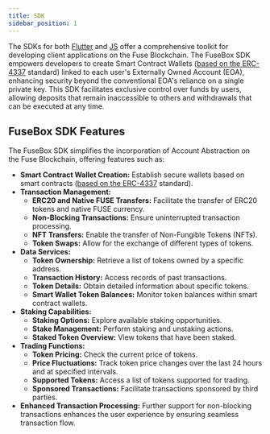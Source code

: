 ```yaml
---
title: SDK
sidebar_position: 1
---
```


The SDKs for both [Flutter](https://pub.dev/packages/fuse_wallet_sdk) and [JS](https://www.npmjs.com/package/@fuseio/fusebox-web-sdk) offer a comprehensive toolkit for developing client applications on the Fuse Blockchain. The FuseBox SDK empowers developers to create Smart Contract Wallets ([based on the ERC-4337](https://eips.ethereum.org/EIPS/eip-4337) standard) linked to each user's Externally Owned Account (EOA), enhancing security beyond the conventional EOA's reliance on a single private key. This SDK facilitates exclusive control over funds by users, allowing deposits that remain inaccessible to others and withdrawals that can be executed at any time.

## FuseBox SDK Features

The FuseBox SDK simplifies the incorporation of Account Abstraction on the Fuse Blockchain, offering features such as:

* **Smart Contract Wallet Creation:** Establish secure wallets based on smart contracts ([based on the ERC-4337](https://eips.ethereum.org/EIPS/eip-4337) standard).
* **Transaction Management:**
  * **ERC20 and Native FUSE Transfers:** Facilitate the transfer of ERC20 tokens and native FUSE currency.
  * **Non-Blocking Transactions:** Ensure uninterrupted transaction processing.
  * **NFT Transfers:** Enable the transfer of Non-Fungible Tokens (NFTs).
  * **Token Swaps:** Allow for the exchange of different types of tokens.
* **Data Services:**
  * **Token Ownership:** Retrieve a list of tokens owned by a specific address.
  * **Transaction History:** Access records of past transactions.
  * **Token Details:** Obtain detailed information about specific tokens.
  * **Smart Wallet Token Balances:** Monitor token balances within smart contract wallets.
* **Staking Capabilities:**
  * **Staking Options:** Explore available staking opportunities.
  * **Stake Management:** Perform staking and unstaking actions.
  * **Staked Token Overview:** View tokens that have been staked.
* **Trading Functions:**
  * **Token Pricing:** Check the current price of tokens.
  * **Price Fluctuations:** Track token price changes over the last 24 hours and at specified intervals.
  * **Supported Tokens:** Access a list of tokens supported for trading.
  * **Sponsored Transactions:** Facilitate transactions sponsored by third parties.
* **Enhanced Transaction Processing:** Further support for non-blocking transactions enhances the user experience by ensuring seamless transaction flow.
